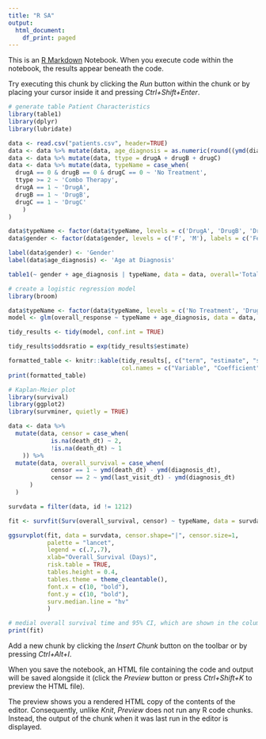 ---
title: "R SA"
output:
  html_document:
    df_print: paged
---

This is an [R Markdown](http://rmarkdown.rstudio.com) Notebook. When you execute code within the notebook, the results appear beneath the code. 

Try executing this chunk by clicking the *Run* button within the chunk or by placing your cursor inside it and pressing *Ctrl+Shift+Enter*. 

```{r}
# generate table Patient Characteristics
library(table1)
library(dplyr)
library(lubridate)

data <- read.csv("patients.csv", header=TRUE)
data <- data %>% mutate(data, age_diagnosis = as.numeric(round((ymd(diagnosis_dt) - ymd(birth_dt))/365.25, 2)) )
data <- data %>% mutate(data, ttype = drugA + drugB + drugC)
data <- data %>% mutate(data, typeName = case_when(
  drugA == 0 & drugB == 0 & drugC == 0 ~ 'No Treatment',
  ttype >= 2 ~ 'Combo Therapy',
  drugA == 1 ~ 'DrugA',
  drugB == 1 ~ 'DrugB',
  drugC == 1 ~ 'DrugC'
    )
)

data$typeName <- factor(data$typeName, levels = c('DrugA', 'DrugB', 'DrugC', 'Combo Therapy', 'No Treatment'))
data$gender <- factor(data$gender, levels = c('F', 'M'), labels = c('Female', 'Male') )

label(data$gender) <- 'Gender'
label(data$age_diagnosis) <- 'Age at Diagnosis'

table1(~ gender + age_diagnosis | typeName, data = data, overall='Total', render.continuous = c( .="Median [Q1, Q3]",  .="Mean (SD)") )
```

```{r}
# create a logistic regression model
library(broom)

data$typeName <- factor(data$typeName, levels = c('No Treatment', 'DrugA', 'DrugB', 'DrugC', 'Combo Therapy'))
model <- glm(overall_response ~ typeName + age_diagnosis, data = data, family = binomial(link = 'logit'))

tidy_results <- tidy(model, conf.int = TRUE)

tidy_results$oddsratio = exp(tidy_results$estimate)

formatted_table <- knitr::kable(tidy_results[, c("term", "estimate", "std.error", "oddsratio", "conf.low", "conf.high", "p.value")],
                                col.names = c("Variable", "Coefficient", "Std. Error", "Odds Ratio", "95% CI (Lower)", "95% CI (Upper)", "P-value"))
print(formatted_table)
```

```{r}
# Kaplan-Meier plot
library(survival)
library(ggplot2)
library(survminer, quietly = TRUE)

data <- data %>% 
  mutate(data, censor = case_when(
            is.na(death_dt) ~ 2,
            !is.na(death_dt) ~ 1
    )) %>%
  mutate(data, overall_survival = case_when(
            censor == 1 ~ ymd(death_dt) - ymd(diagnosis_dt),     
            censor == 2 ~ ymd(last_visit_dt) - ymd(diagnosis_dt)
      )
  )

survdata = filter(data, id != 1212)

fit <- survfit(Surv(overall_survival, censor) ~ typeName, data = survdata)

ggsurvplot(fit, data = survdata, censor.shape="|", censor.size=1, 
           palette = "lancet", 
           legend = c(.7,.7), 
           xlab="Overall_Survival (Days)",
           risk.table = TRUE, 
           tables.height = 0.4,
           tables.theme = theme_cleantable(),
           font.x = c(10, "bold"),
           font.y = c(10, "bold"),
           surv.median.line = "hv"
           )

```



```{r}
# medial overall survival time and 95% CI, which are shown in the columns: median, 0.95LCL, 0.95UCL
print(fit)

```



Add a new chunk by clicking the *Insert Chunk* button on the toolbar or by pressing *Ctrl+Alt+I*.

When you save the notebook, an HTML file containing the code and output will be saved alongside it (click the *Preview* button or press *Ctrl+Shift+K* to preview the HTML file).

The preview shows you a rendered HTML copy of the contents of the editor. Consequently, unlike *Knit*, *Preview* does not run any R code chunks. Instead, the output of the chunk when it was last run in the editor is displayed.
